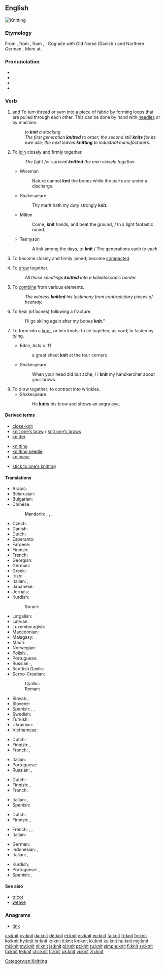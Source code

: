 ==English==
[[Image:Purl2.jpg|thumb|Knitting]]
{{wikipedia|Knitting}}

===Etymology===
From {{etyl|enm|en}} {{term|knitten|lang=enm}}, from {{etyl|ang|en}} {{term|cnyttan||to fasten, tie, bind, knit; add, append|lang=ang}}, from {{etyl|gem-pro|en}} {{m|gem-pro|*knutjaną}}, {{m|gem-pro|*knuttijaną||to make knots, knit}}. Cognate with Old Norse {{term|knýta|lang=non}} (Danish {{term|knytte|lang=da}}) and Northern German {{term|knütten|lang=de}}. More at {{l|en|knot}}.

===Pronunciation===
* {{IPA|/ˈnɪt/|lang=en}}
* {{audio|en-uk-knit.ogg|Audio (UK)|lang=en}}
* {{rhymes|ɪt|lang=en}}
* {{homophones|lang=en|nit}}

===Verb===
{{en-verb|knits|knitting|knit|past2=knitted}}

# {{context|transitive|lang=en}} and {{context|intransitive|lang=en}} To turn [[thread]] or [[yarn]] into a piece of [[fabric]] by forming loops that are pulled through each other. This can be done by hand with [[needle]]s or by machine.
#: ''to '''knit''' a stocking''
#: ''The first generation '''knitted''' to order; the second still '''knits''' for its own use; the next leaves '''knitting''' to industrial manufacturers.''
# {{context|figuratively|transitive|lang=en}} To [[join]] closely and firmly together.
#: ''The fight for survival '''knitted''' the men closely together.''
#* Wiseman
#*: Nature cannot '''knit''' the bones while the parts are under a discharge.
#* Shakespeare
#*: Thy merit hath my duty strongly '''knit'''.
#* Milton
#*: Come, '''knit''' hands, and beat the ground, / In a light fantastic round.
#* Tennyson
#*: A link among the days, to '''knit''' / The generations each to each.
# {{context|intransitive|lang=en}} To become closely and firmly joined; become [[compact]]ed.
# {{context|intransitive|lang=en}} To [[grow]] together.
#: ''All those seedlings '''knitted''' into a kaleidoscopic border.''
# {{context|transitive|lang=en}} To [[combine]] from various elements.
#: ''The witness '''knitted''' his testimony from contradictory pieces of hearsay.''
# {{context|intransitive|lang=en}} To heal (of bones) following a fracture.
#: I’ll go skiing again after my bones '''knit'''.''
# {{context|transitive|lang=en}} To form into a [[knot]], or into knots; to tie together, as cord; to fasten by tying.
#* Bible, Acts x. 11
#*: a great sheet '''knit''' at the four corners
#* Shakespeare
#*: When your head did but ache, / I '''knit''' my handkercher about your brows.
# To draw together; to contract into wrinkles.
#* Shakespeare
#*: He '''knits''' his brow and shows an angry eye.

====Derived terms====
{{rel-top3|Terms derived from ''knit''}}
* [[close-knit]]
* [[knit one's brow]] / [[knit one's brows]]
* [[knitter]]
{{rel-mid3}}
* [[knitting]]
* [[knitting needle]]
* [[knitwear]]
{{rel-mid3}}
* [[stick to one's knitting]]
{{rel-bottom}}

====Translations====
{{trans-top|to make fabric from thread or yarn}}
* Arabic: {{t|ar|حاك|tr=ḥāka}}
* Belarusian: {{t|be|вяза́ць|sc=Cyrl}}
* Bulgarian: {{t+|bg|плета́|sc=Cyrl}}
* Chinese:
*: Mandarin: {{t+|cmn|編織|sc=Hani}}, {{t+|cmn|编织|tr=biānzhī|sc=Hani}}, {{t+|cmn|織|sc=Hani}}, {{t+|cmn|织|tr=zhī|sc=Hani}}
* Czech: {{t|cs|plést}}
* Danish: {{t|da|strikke}}
* Dutch: {{t+|nl|breien}}
* Esperanto: {{t|eo|triki}}
* Faroese: {{t|fo|binda}}
* Finnish: {{t+|fi|neuloa}}
* French: {{t+|fr|tricoter}}
* Georgian: {{t-needed|ka}}
* German: {{t+|de|stricken}}
* Greek: {{t+|el|πλέκω|sc=Grek}}
* Irish: {{t|ga|cniotáil}}
* Italian: {{t-check|it|[[lavorare]] [[a]] [[maglia]]}} <!-- was "[[lavorare]] [[a]] [[maglia]]" - assumed sum-of-parts; if an idiom, remove the wikilinks to the individual words. see [[User:Kephir/gadgets/xte#Translation_fixing]] -->, {{t-check|it|sferruzzare}}
* Japanese: {{t|ja|編む|tr=あむ, amu}}
* Jèrriais: {{t|roa-jer|ouvrer}}
* Kurdish:
*: Sorani: {{t+|ku|چنین|sc=ku-Arab}}
{{trans-mid}}
* Latgalian: {{t|ltg|adeit}}
* Latvian: {{t|lv|adīt}}
* Luxembourgish: {{t|lb|strécken}}
* Macedonian: {{t|mk|пле́те|sc=Cyrl}}
* Malagasy: {{t+|mg|manao ba}}
* Maori: {{t|mi|nitiniti}}
* Norwegian: {{t+|no|strikke}}
* Polish: {{t+|pl|robić na drutach}}, {{t+|pl|dziać}}
* Portuguese: {{t|pt|tricotar}}
* Russian: {{t+|ru|вязать|tr=vjazátʹ|impf}}, {{t+|ru|связать|tr=svjazátʹ|pf}}
* Scottish Gaelic: {{t|gd|figh}}
* Serbo-Croatian:
*: Cyrillic: {{t|sh|плести}}
*: Roman: {{t+|sh|plesti}}
* Slovak: {{t|sk|štrikovať}}, {{t|sk|pliesť}}
* Slovene: {{t+|sl|plesti}}
* Spanish: {{t|es|[[hacer]] [[punto]]}}, {{t|es|tricotar}}, {{t+|es|tejer}}
* Swedish: {{t+|sv|sticka}}
* Turkish: {{t+|tr|örmek}}
* Ukrainian: {{t+|uk|в'яза́ти|sc=Cyrl}}
* Vietnamese: {{t+|vi|đan}}
{{trans-bottom}}

{{trans-top|to join closely together}}
* Dutch: {{t|nl|aaneenbreien}}
* Finnish: {{t+|fi|hitsata}}, {{t+|fi|yhdistää}}
* French: {{t+|fr|souder}}, {{t+|fr|unir}}
{{trans-mid}}
* Italian: {{t+|it|legare}}
* Portuguese: {{t+|pt|soldar}}
* Russian: {{t+|ru|сплачивать|tr=spláčivatʹ|impf}}, {{t+|ru|сплотить|tr=splotítʹ|pf}}
{{trans-bottom}}

{{trans-top|intransitive: to become closely joined}}
* Dutch: {{t+|nl|aaneengroeien}}
* Finnish: {{t|fi|hitsautua}}, {{t|fi|yhdistyä}}
* French: {{t-check|fr|[[se]] [[souder]]}} <!-- was "[[se]] [[souder]]" - assumed sum-of-parts; if an idiom, remove the wikilinks to the individual words. see [[User:Kephir/gadgets/xte#Translation_fixing]] -->
{{trans-mid}}
* Italian: {{t|it|saldarsi}}, {{t|it|compattare}}
* Spanish: {{t|es|soldarse}}
{{trans-bottom}}

{{trans-top|to combine from various elements}}
* Dutch: {{t|nl|samenbreien}}
* Finnish: {{t|fi|yhdistellä}}, {{t+|fi|punoa}}
{{trans-mid}}
* French: {{t+|fr|construire}}, {{t+|fr|élaborer}}, {{t+|fr|échafauder}}
* Italian: {{t+|it|elaborare}}
{{trans-bottom}}

{{checktrans-top}}
* German: {{t+check|de|stricken}}
* Indonesian: {{t+check|id|rajut}}, {{t+check|id|rajut|alt=merajut}} <!-- was "[[rajut|merajut]]" - assumed inflected form or vocalised spelling; please verify if linking is acceptable. see [[User:Kephir/gadgets/xte#Translation_fixing]] -->
* Italian: {{t-check|it|[[lavorare]] [[a]] [[maglia]]}} <!-- was "[[lavorare]] [[a]] [[maglia]]" - assumed sum-of-parts; if an idiom, remove the wikilinks to the individual words. see [[User:Kephir/gadgets/xte#Translation_fixing]] -->, {{t-check|it|[[lavorare]] [[ai]] [[ferri]]}} <!-- was "[[lavorare]] [[ai]] [[ferri]]" - assumed sum-of-parts; if an idiom, remove the wikilinks to the individual words. see [[User:Kephir/gadgets/xte#Translation_fixing]] -->
{{trans-mid}}
* Kurdish; {{t+check|ku|چنین}}
* Portuguese: {{t+check|pt|tecer}}, {{t-check|pt|tricotar}}
* Spanish: {{t+check|es|tejer}}, {{t-check|es|tricotar}}
{{trans-bottom}}

====See also====
* [[tricot]]
* [[weave]]

===Anagrams===
* [[tink#English|tink]]

[[Category:en:Knitting]]

[[cs:knit]]
[[cy:knit]]
[[da:knit]]
[[de:knit]]
[[et:knit]]
[[es:knit]]
[[eu:knit]]
[[fa:knit]]
[[fr:knit]]
[[fy:knit]]
[[ko:knit]]
[[hy:knit]]
[[hr:knit]]
[[io:knit]]
[[it:knit]]
[[kn:knit]]
[[kk:knit]]
[[ku:knit]]
[[hu:knit]]
[[mg:knit]]
[[ml:knit]]
[[my:knit]]
[[nl:knit]]
[[ja:knit]]
[[pl:knit]]
[[pt:knit]]
[[ru:knit]]
[[simple:knit]]
[[fi:knit]]
[[sv:knit]]
[[ta:knit]]
[[te:knit]]
[[chr:knit]]
[[tr:knit]]
[[uk:knit]]
[[vi:knit]]
[[zh:knit]]